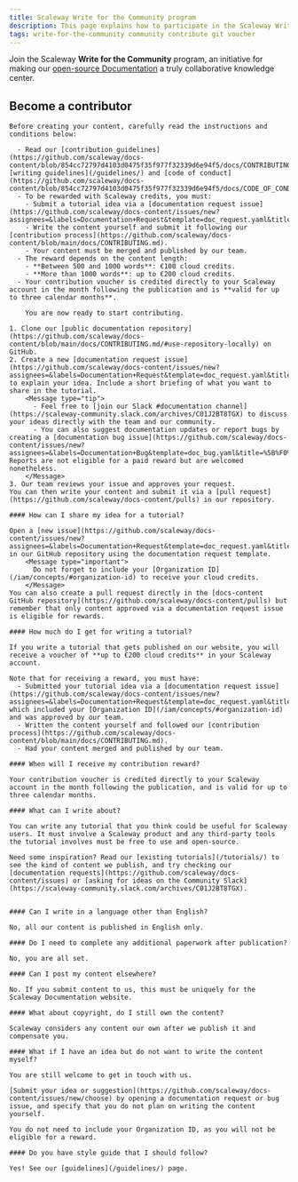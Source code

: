 ```yaml
---
title: Scaleway Write for the Community program
description: This page explains how to participate in the Scaleway Write for the Community program.
tags: write-for-the-community community contribute git voucher
---
```


Join the Scaleway **Write for the Community** program, an initiative for making our [open-source Documentation](https://github.com/scaleway/docs-content/) a truly collaborative knowledge center.

<Grid>
    <SummaryCard
        title="Become a recognized expert"
        icon="members"
        description="Share your knowledge and be featured on our Documentation."
    />
    <SummaryCard
        title="Be rewarded for your contribution"
        icon="auto-fix"
        description="Get up to €200 of cloud credit for each of your publications."
    />
</Grid>

## Become a contributor

<Tabs>

  <TabsTab label="Before you start    ">

    Before creating your content, carefully read the instructions and conditions below:

      - Read our [contribution guidelines](https://github.com/scaleway/docs-content/blob/854cc72797d4103d0475f35f977f32339d6e94f5/docs/CONTRIBUTING.md), [writing guidelines](/guidelines/) and [code of conduct](https://github.com/scaleway/docs-content/blob/854cc72797d4103d0475f35f977f32339d6e94f5/docs/CODE_OF_CONDUCT.md).
      - To be rewarded with Scaleway credits, you must:
        - Submit a tutorial idea via a [documentation request issue](https://github.com/scaleway/docs-content/issues/new?assignees=&labels=Documentation+Request&template=doc_request.yaml&title=%5B%F0%9F%91%A9%E2%80%8D%F0%9F%92%BB+Documentation+Request%5D%3A+).
        - Write the content yourself and submit it following our [contribution process](https://github.com/scaleway/docs-content/blob/main/docs/CONTRIBUTING.md).
        - Your content must be merged and published by our team.
      - The reward depends on the content length:
        - **Between 500 and 1000 words**: €100 cloud credits.
        - **More than 1000 words**: up to €200 cloud credits.
      - Your contribution voucher is credited directly to your Scaleway account in the month following the publication and is **valid for up to three calendar months**.

        You are now ready to start contributing.

  </TabsTab>

  <TabsTab label="How to contribute    ">

    1. Clone our [public documentation repository](https://github.com/scaleway/docs-content/blob/main/docs/CONTRIBUTING.md/#use-repository-locally) on GitHub.
    2. Create a new [documentation request issue](https://github.com/scaleway/docs-content/issues/new?assignees=&labels=Documentation+Request&template=doc_request.yaml&title=%5B%F0%9F%91%A9%E2%80%8D%F0%9F%92%BB+Documentation+Request%5D%3A+) to explain your idea. Include a short briefing of what you want to share in the tutorial.
        <Message type="tip">
          - Feel free to [join our Slack #documentation channel](https://scaleway-community.slack.com/archives/C01J2BT8TGX) to discuss your ideas directly with the team and our community.
          - You can also suggest documentation updates or report bugs by creating a [documentation bug issue](https://github.com/scaleway/docs-content/issues/new?assignees=&labels=Documentation+Bug&template=doc_bug.yaml&title=%5B%F0%9F%90%9E+Documentation+Bug%5D%3A+). Reports are not eligible for a paid reward but are welcomed nonetheless.
        </Message>
    3. Our team reviews your issue and approves your request.
    You can then write your content and submit it via a [pull request](https://github.com/scaleway/docs-content/pulls) in our repository.

  </TabsTab>

  <TabsTab label="FAQs">

    #### How can I share my idea for a tutorial?

    Open a [new issue](https://github.com/scaleway/docs-content/issues/new?assignees=&labels=Documentation+Request&template=doc_request.yaml&title=%5B%F0%9F%91%A9%E2%80%8D%F0%9F%92%BB+Documentation+Request%5D%3A+) in our GitHub repository using the documentation request template.
        <Message type="important">
          Do not forget to include your [Organization ID](/iam/concepts/#organization-id) to receive your cloud credits.
        </Message>
    You can also create a pull request directly in the [docs-content GitHub repository](https://github.com/scaleway/docs-content/pulls) but remember that only content approved via a documentation request issue is eligible for rewards.

    #### How much do I get for writing a tutorial?

    If you write a tutorial that gets published on our website, you will receive a voucher of **up to €200 cloud credits** in your Scaleway account.

    Note that for receiving a reward, you must have:
      - Submitted your tutorial idea via a [documentation request issue](https://github.com/scaleway/docs-content/issues/new?assignees=&labels=Documentation+Request&template=doc_request.yaml&title=%5B%F0%9F%91%A9%E2%80%8D%F0%9F%92%BB+Documentation+Request%5D%3A+), which included your [Organization ID](/iam/concepts/#organization-id) and was approved by our team.
      - Written the content yourself and followed our [contribution process](https://github.com/scaleway/docs-content/blob/main/docs/CONTRIBUTING.md).
      - Had your content merged and published by our team.

    #### When will I receive my contribution reward?

    Your contribution voucher is credited directly to your Scaleway account in the month following the publication, and is valid for up to three calendar months.

    #### What can I write about?

    You can write any tutorial that you think could be useful for Scaleway users. It must involve a Scaleway product and any third-party tools the tutorial involves must be free to use and open-source.

    Need some inspiration? Read our [existing tutorials](/tutorials/) to see the kind of content we publish, and try checking our [documentation requests](https://github.com/scaleway/docs-content/issues) or [asking for ideas on the Community Slack](https://scaleway-community.slack.com/archives/C01J2BT8TGX).


    #### Can I write in a language other than English?

    No, all our content is published in English only.

    #### Do I need to complete any additional paperwork after publication?

    No, you are all set.

    #### Can I post my content elsewhere?

    No. If you submit content to us, this must be uniquely for the Scaleway Documentation website.

    #### What about copyright, do I still own the content?

    Scaleway considers any content our own after we publish it and compensate you.

    #### What if I have an idea but do not want to write the content myself?

    You are still welcome to get in touch with us.

    [Submit your idea or suggestion](https://github.com/scaleway/docs-content/issues/new/choose) by opening a documentation request or bug issue, and specify that you do not plan on writing the content yourself.

    You do not need to include your Organization ID, as you will not be eligible for a reward.

    #### Do you have style guide that I should follow?

    Yes! See our [guidelines](/guidelines/) page.

  </TabsTab>

</Tabs>
